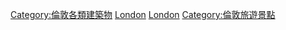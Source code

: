 {{Commons category|Monuments and memorials in London}}
[[Category:倫敦各類建築物|Category:倫敦各類建築物]]
[[Category:英格蘭紀念性建築物|London]]
[[Category:各城市紀念性建築物|London]]
[[Category:倫敦旅遊景點|Category:倫敦旅遊景點]]